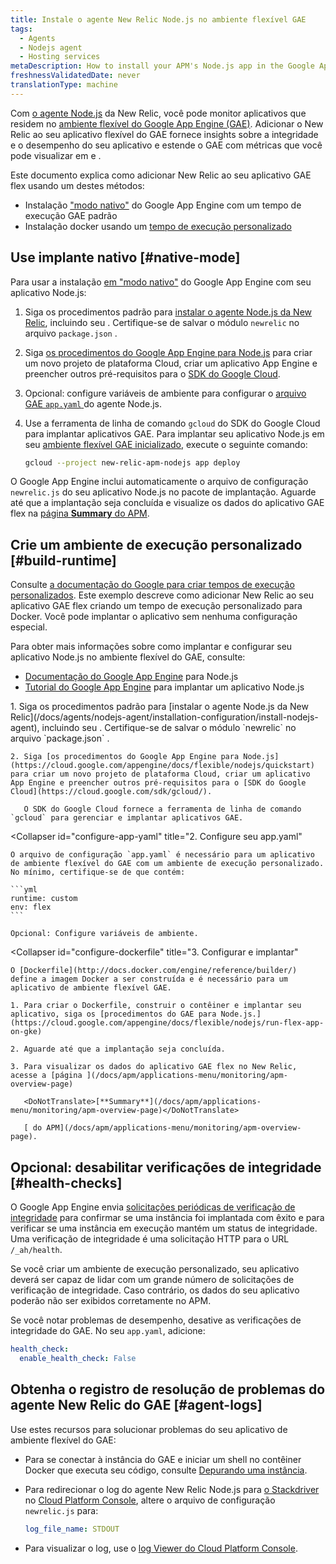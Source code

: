 ```yaml
---
title: Instale o agente New Relic Node.js no ambiente flexível GAE
tags:
  - Agents
  - Nodejs agent
  - Hosting services
metaDescription: How to install your APM's Node.js app in the Google App Engine (GAE) flexible environment.
freshnessValidatedDate: never
translationType: machine
---
```


Com [o agente Node.js](/docs/agents/nodejs-agent/getting-started/introduction-new-relic-nodejs) da New Relic, você pode monitor aplicativos que residem no [ambiente flexível do Google App Engine (GAE)](https://cloud.google.com/appengine/docs/flexible/nodejs/). Adicionar o New Relic ao seu aplicativo flexível do GAE fornece insights sobre a integridade e o desempenho do seu aplicativo e estende o GAE com métricas que você pode visualizar em [<InlinePopover type="apm"/>](/docs/apm/new-relic-apm/getting-started/introduction-new-relic-apm)e [<InlinePopover type="browser"/>](/docs/browser/new-relic-browser/getting-started/introduction-new-relic-browser).

Este documento explica como adicionar New Relic ao seu aplicativo GAE flex usando um destes métodos:

* Instalação ["modo nativo"](/docs/accounts-partnerships/partnerships/google-cloud-platform-gcp/google-app-engine-environment#native-mode) do Google App Engine com um tempo de execução GAE padrão
* Instalação docker usando um [tempo de execução personalizado](https://cloud.google.com/appengine/docs/flexible/custom-runtimes/about-custom-runtimes)

## Use implante nativo [#native-mode]

Para usar a instalação [em "modo nativo"](/docs/accounts-partnerships/partnerships/google-cloud-platform-gcp/google-app-engine-environment#native-mode) do Google App Engine com seu aplicativo Node.js:

1. Siga os procedimentos padrão para [instalar o agente Node.js da New Relic](/docs/agents/nodejs-agent/installation-configuration/install-nodejs-agent), incluindo seu <InlinePopover type="licenseKey"/>. Certifique-se de salvar o módulo `newrelic` no arquivo `package.json` .

2. Siga [os procedimentos do Google App Engine para Node.js](https://cloud.google.com/appengine/docs/flexible/nodejs/quickstart) para criar um novo projeto de plataforma Cloud, criar um aplicativo App Engine e preencher outros pré-requisitos para o [SDK do Google Cloud](https://cloud.google.com/sdk/gcloud/).

3. Opcional: configure variáveis de ambiente para configurar o [arquivo GAE `app.yaml` ](https://cloud.google.com/appengine/docs/flexible/nodejs/configuring-your-app-with-app-yaml)do agente Node.js.

4. Use a ferramenta de linha de comando `gcloud` do SDK do Google Cloud para implantar aplicativos GAE. Para implantar seu aplicativo Node.js em seu [ambiente flexível GAE inicializado](https://cloud.google.com/sdk/docs/initializing), execute o seguinte comando:

   ```bash
   gcloud --project new-relic-apm-nodejs app deploy
   ```

O Google App Engine inclui automaticamente o arquivo de configuração `newrelic.js` do seu aplicativo Node.js no pacote de implantação. Aguarde até que a implantação seja concluída e visualize os dados do aplicativo GAE flex na [página <DoNotTranslate>**Summary**</DoNotTranslate> do APM](/docs/apm/applications-menu/monitoring/apm-overview-page).

## Crie um ambiente de execução personalizado [#build-runtime]

Consulte [a documentação do Google para criar tempos de execução personalizados](https://cloud.google.com/appengine/docs/flexible/custom-runtimes/build). Este exemplo descreve como adicionar New Relic ao seu aplicativo GAE flex criando um tempo de execução personalizado para Docker. Você pode implantar o aplicativo sem nenhuma configuração especial.

Para obter mais informações sobre como implantar e configurar seu aplicativo Node.js no ambiente flexível do GAE, consulte:

* [Documentação do Google App Engine](https://cloud.google.com/appengine/docs/flexible/nodejs/) para Node.js
* [Tutorial do Google App Engine](https://cloud.google.com/community/tutorials/run-expressjs-on-google-app-engine) para implantar um aplicativo Node.js

<CollapserGroup>
  <Collapser
    id="setup-gae"
    title="1. Configure o projeto GAE e instale a dependência"
  >
    1. Siga os procedimentos padrão para [instalar o agente Node.js da New Relic](/docs/agents/nodejs-agent/installation-configuration/install-nodejs-agent), incluindo seu <InlinePopover type="licenseKey"/>. Certifique-se de salvar o módulo `newrelic` no arquivo `package.json` .

    2. Siga [os procedimentos do Google App Engine para Node.js](https://cloud.google.com/appengine/docs/flexible/nodejs/quickstart) para criar um novo projeto de plataforma Cloud, criar um aplicativo App Engine e preencher outros pré-requisitos para o [SDK do Google Cloud](https://cloud.google.com/sdk/gcloud/).

       O SDK do Google Cloud fornece a ferramenta de linha de comando `gcloud` para gerenciar e implantar aplicativos GAE.
  </Collapser>

  <Collapser
    id="configure-app-yaml"
    title="2. Configure seu app.yaml"
  >
    O arquivo de configuração `app.yaml` é necessário para um aplicativo de ambiente flexível do GAE com um ambiente de execução personalizado. No mínimo, certifique-se de que contém:

    ```yml
    runtime: custom
    env: flex
    ```

    Opcional: Configure variáveis de ambiente.
  </Collapser>

  <Collapser
    id="configure-dockerfile"
    title="3. Configurar e implantar"
  >
    O [Dockerfile](http://docs.docker.com/engine/reference/builder/) define a imagem Docker a ser construída e é necessário para um aplicativo de ambiente flexível GAE.

    1. Para criar o Dockerfile, construir o contêiner e implantar seu aplicativo, siga os [procedimentos do GAE para Node.js.](https://cloud.google.com/appengine/docs/flexible/nodejs/run-flex-app-on-gke)

    2. Aguarde até que a implantação seja concluída.

    3. Para visualizar os dados do aplicativo GAE flex no New Relic, acesse a [página ](/docs/apm/applications-menu/monitoring/apm-overview-page)

       <DoNotTranslate>[**Summary**](/docs/apm/applications-menu/monitoring/apm-overview-page)</DoNotTranslate>

       [ do APM](/docs/apm/applications-menu/monitoring/apm-overview-page).
  </Collapser>
</CollapserGroup>

## Opcional: desabilitar verificações de integridade [#health-checks]

O Google App Engine envia [solicitações periódicas de verificação de integridade](https://cloud.google.com/appengine/docs/flexible/go/configuring-your-app-with-app-yaml#health_checks) para confirmar se uma instância foi implantada com êxito e para verificar se uma instância em execução mantém um status de integridade. Uma verificação de integridade é uma solicitação HTTP para o URL `/_ah/health`.

Se você criar um ambiente de execução personalizado, seu aplicativo deverá ser capaz de lidar com um grande número de solicitações de verificação de integridade. Caso contrário, os dados do seu aplicativo poderão não ser exibidos corretamente no APM.

Se você notar problemas de desempenho, desative as verificações de integridade do GAE. No seu `app.yaml`, adicione:

```yml
health_check:
  enable_health_check: False
```

## Obtenha o registro de resolução de problemas do agente New Relic do GAE [#agent-logs]

Use estes recursos para solucionar problemas do seu aplicativo de ambiente flexível do GAE:

* Para se conectar à instância do GAE e iniciar um shell no contêiner Docker que executa seu código, consulte [Depurando uma instância](https://cloud.google.com/appengine/docs/flexible/go/debugging-an-instance).

* Para redirecionar o log do agente New Relic Node.js para [o Stackdriver](http://cloud.google.com/logging/docs/view/logs_viewer_v2) no [Cloud Platform Console](https://cloud.google.com/compute/docs/console), altere o arquivo de configuração `newrelic.js` para:

  ```yml
  log_file_name: STDOUT
  ```

* Para visualizar o log, use o [log Viewer do Cloud Platform Console](https://cloud.google.com/appengine/docs/flexible/php/writing-application-logs).